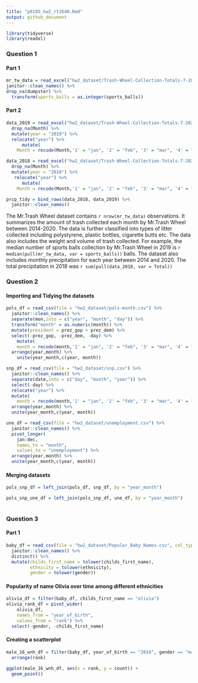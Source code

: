 ```yaml
---
title: "p8105_hw2_rt2640.Rmd"
output: github_document
---
```


```r
library(tidyverse)
library(readxl)
```

### Question 1

#### Part 1
```r
mr_tw_data = read_excel("hw2_dataset/Trash-Wheel-Collection-Totals-7-2020-2.xlsx", sheet = "Mr. Trash Wheel", range = "A2:N535") %>%
janitor::clean_names() %>%
drop_na(dumpster) %>%
  transform(sports_balls = as.integer(sports_balls))
```

#### Part 2

```r
data_2019 = read_excel("hw2_dataset/Trash-Wheel-Collection-Totals-7-2020-2.xlsx", sheet = "2019 Precipitation", skip = 1) %>%
  drop_na(Month) %>%
  mutate(year = "2019") %>%
  relocate("year") %>%
      mutate(
    Month = recode(Month,'1' = "jan", '2' = "feb", '3' = "mar", '4' = "apr", '5' = "may", '6' = "jun",'7' = "jul", '8' = "aug", '9' = "sep", '10' = "oct", '11' = "nov", '12' = "dec"))

data_2018 = read_excel("hw2_dataset/Trash-Wheel-Collection-Totals-7-2020-2.xlsx", sheet = "2018 Precipitation", skip = 1) %>%
  drop_na(Month) %>% 
  mutate(year = "2018") %>%
   relocate("year") %>%
      mutate(
    Month = recode(Month,'1' = "jan", '2' = "feb", '3' = "mar", '4' = "apr", '5' = "may", '6' = "jun",'7' = "jul", '8' = "aug", '9' = "sep", '10' = "oct", '11' = "nov", '12' = "dec"))
```

```r
prcp_tidy = bind_rows(data_2018, data_2019) %>%
  janitor::clean_names()

```
The Mr.Trash Wheel dataset contains `r nrow(mr_tw_data)` observations. It summarizes the amount of trash collected each month by Mr.Trash Wheel between 2014-2020. The data is further classified into types of litter collected including polystyrene, plastic bottles, cigarette butts etc. The data also includes the weight and volume of trash collected. For example, the median number of sports balls collection by Mr.Trash Wheel in 2019 is `r median(pull(mr_tw_data, var = sports_balls))` balls.
The dataset also includes monthly precipitation for each year between 2014 and 2020. The total precipitation in 2018 was `r sum(pull(data_2018, var = Total))`


### Question 2

#### Importing and Tidying the datasets

```r

pols_df = read_csv(file = "hw2_dataset/pols-month.csv") %>%
  janitor::clean_names() %>%
  separate(mon,into = c("year", "month", "day")) %>%
  transform("month" = as.numeric(month)) %>%
  mutate(president = prez_gop + prez_dem) %>%
  select(-prez_gop, -prez_dem, -day) %>%
    mutate(
    month = recode(month,'1' = "jan", '2' = "feb", '3' = "mar", '4' = "apr", '5' = "may", '6' = "jun",'7' = "jul", '8' = "aug", '9' = "sep", '10' = "oct", '11' = "nov", '12' = "dec")) %>%
  arrange(year,month) %>%
    unite(year_month,c(year, month))
```

```r
snp_df = read_csv(file = "hw2_dataset/snp.csv") %>%
  janitor::clean_names() %>%
  separate(date,into = c("day", "month", "year")) %>%
  select(-day) %>%
  relocate("year") %>%
  mutate(
    month = recode(month,'1' = "jan", '2' = "feb", '3' = "mar", '4' = "apr", '5' = "may", '6' = "jun",'7'= "jul", '8' = "aug", '9' = "sep", '10' = "oct", '11' = "nov", '12' = "dec")) %>%
  arrange(year,month) %>%
  unite(year_month,c(year, month))
```



```r
une_df = read_csv(file = "hw2_dataset/unemployment.csv") %>%
  janitor::clean_names() %>%
  pivot_longer(
    jan:dec,
    names_to = "month",
    values_to = "unemployment") %>%
  arrange(year,month) %>%
  unite(year_month,c(year, month))

```

#### Merging datasets

```r
pols_snp_df = left_join(pols_df, snp_df, by = "year_month")

pols_snp_une_df = left_join(pols_snp_df, une_df, by = "year_month")
 

```

### Question 3

#### Part 1

```r
baby_df = read_csv(file = "hw2_dataset/Popular_Baby_Names.csv", col_types = "icccii") %>%
  janitor::clean_names() %>%
  distinct() %>%
  mutate(childs_first_name = tolower(childs_first_name),
         ethnicity = tolower(ethnicity),
         gender = tolower(gender))
```

#### Popularity of name Olivia over time among different ethnicities

```r
olivia_df = filter(baby_df, childs_first_name == "olivia")
olivia_rank_df = pivot_wider(
    olivia_df,
    names_from = "year_of_birth",
    values_from = "rank") %>%
  select(-gender, -childs_first_name)
```

#### Creating a scatterplot
```r

male_16_wnh_df = filter(baby_df, year_of_birth == "2016", gender == "male", ethnicity == "white non hispanic") %>%
  arrange(rank)

ggplot(male_16_wnh_df, aes(x = rank, y = count)) + 
  geom_point()
```

  




  



